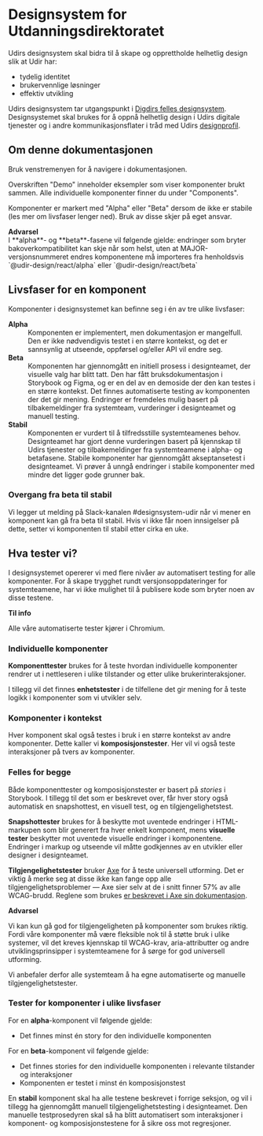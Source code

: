 
# Designsystem for Utdanningsdirektoratet

Udirs designsystem skal bidra til å skape og opprettholde helhetlig design slik at Udir har:

- tydelig identitet
- brukervennlige løsninger
- effektiv utvikling

Udirs designsystem tar utgangspunkt i [Digdirs felles designsystem](https://www.designsystemet.no/). Designsystemet skal brukes for å oppnå helhetlig design i Udirs digitale tjenester og i andre kommunikasjonsflater i tråd med Udirs [designprofil](https://www.udir.no/om-udir/designprofil/).

## Om denne dokumentasjonen

Bruk venstremenyen for å navigere i dokumentasjonen.

Overskriften "Demo" inneholder eksempler som viser komponenter brukt sammen. Alle individuelle komponenter finner du under "Components".

Komponenter er markert med "Alpha" eller "Beta" dersom de ikke er stabile (les mer om livsfaser lenger ned). Bruk av disse skjer på eget ansvar.

<Alert data-color="warning">
  <div>
    <strong>Advarsel</strong>
  </div>
  I **alpha**- og **beta**-fasene vil følgende gjelde:
  <List.Unordered>
    <List.Item>
      endringer som bryter bakoverkompatibilitet kan skje når som helst, uten at
      MAJOR-versjonsnummeret endres
    </List.Item>
    <List.Item>
      komponentene må importeres fra henholdsvis `@udir-design/react/alpha`
      eller `@udir-design/react/beta`
    </List.Item>
  </List.Unordered>
</Alert>

## Livsfaser for en komponent

Komponenter i designsystemet kan befinne seg i én av tre ulike livsfaser:

<dl>
  <dt>
    <strong>Alpha</strong>
  </dt>
  <dd>
    Komponenten er implementert, men dokumentasjon er mangelfull. Den er ikke
    nødvendigvis testet i en større kontekst, og det er sannsynlig at utseende,
    oppførsel og/eller API vil endre seg.
  </dd>
  <dt>
    <strong>Beta</strong>
  </dt>
  <dd>
    Komponenten har gjennomgått en initiell prosess i designteamet, der visuelle
    valg har blitt tatt. Den har fått bruksdokumentasjon i Storybook og Figma,
    og er en del av en demoside der den kan testes i en større kontekst. Det
    finnes automatiserte testing av komponenten der det gir mening. Endringer er
    fremdeles mulig basert på tilbakemeldinger fra systemteam, vurderinger i
    designteamet og manuell testing.
  </dd>
  <dt>
    <strong>Stabil</strong>
  </dt>
  <dd>
    Komponenten er vurdert til å tilfredsstille systemteamenes behov.
    Designteamet har gjort denne vurderingen basert på kjennskap til Udirs
    tjenester og tilbakemeldinger fra systemteamene i alpha- og betafasene.
    Stabile komponenter har gjennomgått akseptansetest i designteamet. Vi prøver
    å unngå endringer i stabile komponenter med mindre det ligger gode grunner
    bak.
  </dd>
</dl>

### Overgang fra beta til stabil

Vi legger ut melding på Slack-kanalen #designsystem-udir når vi mener en komponent kan gå fra beta til stabil. Hvis vi ikke får noen innsigelser på dette, setter vi komponenten til stabil etter cirka en uke.

## Hva tester vi?

I designsystemet opererer vi med flere nivåer av automatisert testing for alle komponenter. For å skape
trygghet rundt versjonsoppdateringer for systemteamene, har vi ikke mulighet til å publisere kode som
bryter noen av disse testene.

<Alert data-color="info">
  <div>
    <strong>Til info</strong>
  </div>
  <p>Alle våre automatiserte tester kjører i Chromium.</p>
</Alert>

### Individuelle komponenter

**Komponenttester** brukes for å teste hvordan individuelle komponenter rendrer ut i nettleseren i ulike tilstander og etter ulike brukerinteraksjoner.

I tillegg vil det finnes **enhetstester** i de tilfellene det gir mening for å teste logikk i komponenter som vi utvikler selv.

### Komponenter i kontekst

Hver komponent skal også testes i bruk i en større kontekst av andre komponenter. Dette kaller vi **komposisjonstester**. Her vil vi også teste interaksjoner på tvers av komponenter.

### Felles for begge

Både komponenttester og komposisjonstester er basert på _stories_ i Storybook. I tillegg til det som er beskrevet over, får hver story også automatisk en snapshottest, en visuell test, og en tilgjengelighetstest.

**Snapshottester** brukes for å beskytte mot uventede endringer i HTML-markupen som blir generert fra hver enkelt komponent, mens **visuelle tester** beskytter mot uventede visuelle endringer i komponentene. Endringer i markup og utseende vil måtte godkjennes av en utvikler eller designer i designteamet.

**Tilgjengelighetstester** bruker [Axe](https://github.com/dequelabs/axe-core) for å teste universell utforming. Det er viktig å merke seg at disse ikke kan fange opp alle tilgjengelighetsproblemer — Axe sier selv at de i snitt finner 57% av alle WCAG-brudd. Reglene som brukes [er beskrevet i Axe sin dokumentasjon](https://github.com/dequelabs/axe-core/blob/master/doc/rule-descriptions.md).

<Alert data-color="warning">
  <div>
    <strong>Advarsel</strong>
  </div>
  <p>
    Vi kan kun gå god for tilgjengeligheten på komponenter som brukes riktig.
    Fordi våre komponenter må være fleksible nok til å støtte bruk i ulike
    systemer, vil det kreves kjennskap til WCAG-krav, aria-attributter og andre
    utviklingsprinsipper i systemteamene for å sørge for god universell
    utforming.
  </p>
  <p>
    Vi anbefaler derfor alle systemteam å ha egne automatiserte og manuelle
    tilgjengelighetstester.
  </p>
</Alert>

### Tester for komponenter i ulike livsfaser

For en **alpha**-komponent vil følgende gjelde:

- Det finnes minst én story for den individuelle komponenten

For en **beta**-komponent vil følgende gjelde:

- Det finnes stories for den individuelle komponenten i relevante tilstander og interaksjoner
- Komponenten er testet i minst én komposisjonstest

En **stabil** komponent skal ha alle testene beskrevet i forrige seksjon, og vil i tillegg ha gjennomgått
manuell tilgjengelighetstesting i designteamet. Den manuelle testprosedyren skal så ha blitt automatisert som
interaksjoner i komponent- og komposisjonstestene for å sikre oss mot regresjoner.
